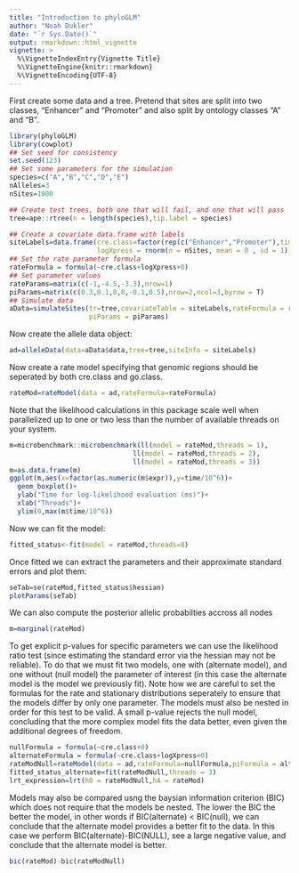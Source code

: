 ---
title: "Introduction to phyloGLM"
author: "Noah Dukler"
date: "`r Sys.Date()`"
output: rmarkdown::html_vignette
vignette: >
  %\VignetteIndexEntry{Vignette Title}
  %\VignetteEngine{knitr::rmarkdown}
  %\VignetteEncoding{UTF-8}
---

First create some data and a tree. Pretend that sites are split into two classes, "Enhancer" and "Promoter" and also split by ontology classes "A" and "B".

```{r}
library(phyloGLM)
library(cowplot)
## Set seed for consistency
set.seed(123)
## Set some parameters for the simulation
species=c("A","B","C","D","E")
nAlleles=3
nSites=1000

## Create test trees, both one that will fail, and one that will pass
tree=ape::rtree(n = length(species),tip.label = species)

## Create a covariate data.frame with labels
siteLabels=data.frame(cre.class=factor(rep(c("Enhancer","Promoter"),times=c(3/4*nSites,1/4*nSites))),
                      logXpress = rnorm(n = nSites, mean = 0 , sd = 1))
## Set the rate parameter formula
rateFormula = formula(~cre.class+logXpress+0)
## Set parameter values
rateParams=matrix(c(-1,-4.5,-3.3),nrow=1)
piParams=matrix(c(0.3,0.1,0,0,-0.1,0.5),nrow=2,ncol=3,byrow = T)
## Simulate data
aData=simulateSites(tr=tree,covariateTable = siteLabels,rateFormula = rateFormula, rateParams = rateParams,
                    piParams = piParams)
```
Now create the allele data object:

```{r,echo=FALSE}
ad=alleleData(data=aData$data,tree=tree,siteInfo = siteLabels)
```

Now create a rate model specifying that genomic regions should be seperated by both cre.class and go.class.

```{r}
rateMod=rateModel(data = ad,rateFormula=rateFormula)
```
Note that the likelihood calculations in this package scale well when parallelized up to one or two less than the number of available threads on your system.
```{r}
m=microbenchmark::microbenchmark(ll(model = rateMod,threads = 1),
                               ll(model = rateMod,threads = 2),
                               ll(model = rateMod,threads = 3))
m=as.data.frame(m)
ggplot(m,aes(x=factor(as.numeric(m$expr)),y=time/10^6))+
  geom_boxplot()+
  ylab("Time for log-likelihood evaluation (ms)")+
  xlab("Threads")+
  ylim(0,max(m$time/10^6))
```

Now we can fit the model:

```{r}
fitted_status<-fit(model = rateMod,threads=8)
```

Once fitted we can extract the parameters and their approximate standard errors and plot them:

```{r}
seTab=se(rateMod,fitted_status$hessian)
plotParams(seTab)
```
We can also compute the posterior allelic probabilties accross all nodes
```{r}
m=marginal(rateMod)
```
To get explicit p-values for specific parameters we can use the likelihood ratio test (since estimating the standard error via the hessian may not be reliable). To do that we must fit two models, one with (alternate model), and one without (null model) the parameter of interest (in this case the alternate model is the model we previously fit). Note how we are careful to set the formulas for the rate and stationary distributions seperately to ensure that the models differ by only one parameter. The models must also be nested in order for this test to be valid. A small p-value rejects the null model, concluding that the more complex model fits the data better, even given the additional degrees of freedom.

```{r}
nullFormula = formula(~cre.class+0)
alternateFormula = formula(~cre.class+logXpress+0)
rateModNull=rateModel(data = ad,rateFormula=nullFormula,piFormula = alternateFormula)
fitted_status_alternate=fit(rateModNull,threads = 3)
lrt_expression=lrt(h0 = rateModNull,hA = rateMod)
```
Models may also be compared usng the baysian information criterion (BIC) which does not require that the models be nested. The lower the BIC the better the model, in other words if BIC(alternate) < BIC(null), we can conclude that the alternate model provides a better fit to the data. In this case we perform BIC(alternate)-BIC(NULL), see a large negative value, and conclude that the alternate model is better.  

```{r}
bic(rateMod)-bic(rateModNull)
```

